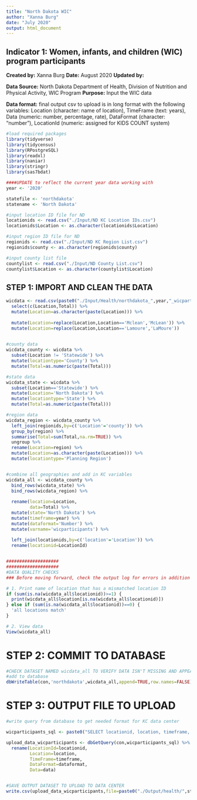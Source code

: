 ```yaml
---
title: "North Dakota WIC"
author: "Xanna Burg"
date: "July 2020"
output: html_document
---
```


## Indicator 1: Women, infants, and children (WIC) program participants

**Created by:** Xanna Burg
**Date:** August 2020
**Updated by:**

**Data Source:** North Dakota Department of Health, Division of Nutrition and Physical Activity, WIC Program
**Purpose:** Input the WIC data

**Data format:** final output csv to upload is in long format with the following variables: Location (character: name of location), TimeFrame (text: years), Data (numeric: number, percentage, rate), DataFormat (character: "number"), LocationId (numeric: assigned for KIDS COUNT system)


```r
#load required packages
library(tidyverse)
library(tidycensus)
library(RPostgreSQL)
library(readxl)
library(naniar)
library(stringr)
library(sas7bdat)
```

```r
####UPDATE to reflect the current year data working with
year <- '2020'

statefile <- 'northdakota'
statename <- 'North Dakota'

#input location ID file for ND
locationids <- read.csv("./Input/ND KC Location IDs.csv")
locationids$Location <- as.character(locationids$Location)

#input region ID file for ND
regionids <- read.csv("./Input/ND KC Region List.csv")
regionids$county <- as.character(regionids$county)

#input county list file
countylist <- read.csv("./Input/ND County List.csv")
countylist$Location <- as.character(countylist$Location)
```


## STEP 1: IMPORT AND CLEAN THE DATA
```r
wicdata <- read.csv(paste0("./Input/Health/northdakota_",year,"_wicparticipants.csv")) %>%
  select(c(Location,Total)) %>%
  mutate(Location=as.character(paste(Location))) %>%
  
  mutate(Location=replace(Location,Location=='Mclean','McLean')) %>%
  mutate(Location=replace(Location,Location=='Lamoure','LaMoure')) 
  

#county data
wicdata_county <- wicdata %>%
  subset(Location != 'Statewide') %>%
  mutate(locationtype='County') %>%
  mutate(Total=as.numeric(paste(Total)))

#state data
wicdata_state <- wicdata %>%
  subset(Location=='Statewide') %>%
  mutate(Location='North Dakota') %>%
  mutate(locationtype='State') %>%
  mutate(Total=as.numeric(paste(Total)))

#region data
wicdata_region <- wicdata_county %>%
  left_join(regionids,by=c('Location'='county')) %>%
  group_by(region) %>%
  summarise(Total=sum(Total,na.rm=TRUE)) %>%
  ungroup %>%
  rename(Location=region) %>%
  mutate(Location=as.character(paste(Location))) %>%
  mutate(locationtype='Planning Region')


#combine all geographies and add in KC variables
wicdata_all <- wicdata_county %>%
  bind_rows(wicdata_state) %>%
  bind_rows(wicdata_region) %>%
  
  rename(location=Location,
         data=Total) %>%
  mutate(state='North Dakota') %>%
  mutate(timeframe=year) %>%
  mutate(dataformat='Number') %>%
  mutate(varname='wicparticipants') %>%
  
  left_join(locationids,by=c('location'='Location')) %>%
  rename(locationid=LocationId)


####################
####################
#DATA QUALITY CHECKS
### Before moving forward, check the output log for errors in addition to checking specifically for these quality checks

# 1. Print name of location that has a mismatched location ID
if (sum(is.na(wicdata_all$locationid))>=1) {
  print(wicdata_all$location[is.na(wicdata_all$locationid)])
} else if (sum(is.na(wicdata_all$locationid))==0) {
  'all locations match'
}

# 2. View data
View(wicdata_all)

```

# STEP 2: COMMIT TO DATABASE
```r
#CHECK DATASET NAMED wicdata_all TO VERIFY DATA ISN'T MISSING AND APPEARS CORRECT
#add to database
dbWriteTable(con,'northdakota',wicdata_all,append=TRUE,row.names=FALSE)

```

# STEP 3: OUTPUT FILE TO UPLOAD
```r
#write query from database to get needed format for KC data center

wicparticipants_sql <- paste0("SELECT locationid, location, timeframe, dataformat, data FROM northdakota WHERE timeframe='",year,"' AND varname='wicparticipants';")

upload_data_wicparticipants <- dbGetQuery(con,wicparticipants_sql) %>%
  rename(LocationId=locationid,
         Location=location,
         TimeFrame=timeframe,
         DataFormat=dataformat,
         Data=data)


#SAVE OUTPUT DATASET TO UPLOAD TO DATA CENTER
write.csv(upload_data_wicparticipants,file=paste0("./Output/health/",statefile,"_",year,"_wicparticipants.csv"),row.names=FALSE)
```
